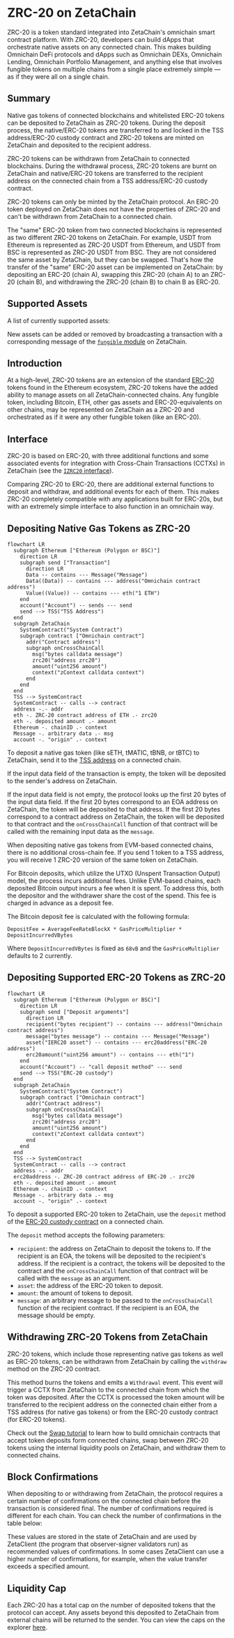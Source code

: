 
# ZRC-20 on ZetaChain

ZRC-20 is a token standard integrated into ZetaChain's omnichain smart contract
platform. With ZRC-20, developers can build dApps that orchestrate native assets
on any connected chain. This makes building Omnichain DeFi protocols and dApps
such as Omnichain DEXs, Omnichain Lending, Omnichain Portfolio Management, and
anything else that involves fungible tokens on multiple chains from a single
place extremely simple — as if they were all on a single chain.

## Summary

Native gas tokens of connected blockchains and whitelisted ERC-20 tokens can be
deposited to ZetaChain as ZRC-20 tokens. During the deposit process, the
native/ERC-20 tokens are transferred to and locked in the TSS address/ERC-20
custody contract and ZRC-20 tokens are minted on ZetaChain and deposited to the
recipient address.

ZRC-20 tokens can be withdrawn from ZetaChain to connected blockchains. During
the withdrawal process, ZRC-20 tokens are burnt on ZetaChain and native/ERC-20
tokens are transferred to the recipient address on the connected chain from a
TSS address/ERC-20 custody contract.

ZRC-20 tokens can only be minted by the ZetaChain protocol. An ERC-20 token
deployed on ZetaChain does not have the properties of ZRC-20 and can't be
withdrawn from ZetaChain to a connected chain.

The "same" ERC-20 token from two connected blockchains is represented as two
different ZRC-20 tokens on ZetaChain. For example, USDT from Ethereum is
represented as ZRC-20 USDT from Ethereum, and USDT from BSC is represented as
ZRC-20 USDT from BSC. They are not considered the same asset by ZetaChain, but
they can be swapped. That's how the transfer of the "same" ERC-20 asset can be
implemented on ZetaChain: by depositing an ERC-20 (chain A), swapping this
ZRC-20 (chain A) to an ZRC-20 (chain B), and withdrawing the ZRC-20 (chain B) to
chain B as ERC-20.

## Supported Assets

A list of currently supported assets:

<ForeignCoinsTable />

New assets can be added or removed by broadcasting a transaction with a
corresponding message of the [`fungible`
module](/architecture/modules/fungible/messages/) on ZetaChain.

## Introduction

At a high-level, ZRC-20 tokens are an extension of the standard
[ERC-20](https://ethereum.org/en/developers/docs/standards/tokens/erc-20/)
tokens found in the Ethereum ecosystem, ZRC-20 tokens have the added ability to
manage assets on all ZetaChain-connected chains. Any fungible token, including
Bitcoin, ETH, other gas assets and ERC-20-equivalents on other chains, may be
represented on ZetaChain as a ZRC-20 and orchestrated as if it were any other
fungible token (like an ERC-20).

## Interface

ZRC-20 is based on ERC-20, with three additional functions and some associated
events for integration with Cross-Chain Transactions (CCTXs) in ZetaChain (see
the [`IZRC20`
interface](https://github.com/zeta-chain/protocol-contracts/blob/main/contracts/zevm/interfaces/IZRC20.sol)).

Comparing ZRC-20 to ERC-20, there are additional external functions to deposit
and withdraw, and additional events for each of them. This makes ZRC-20
completely compatible with any applications built for ERC-20s, but with an
extremely simple interface to also function in an omnichain way.

## Depositing Native Gas Tokens as ZRC-20

```mermaid
flowchart LR
  subgraph Ethereum ["Ethereum (Polygon or BSC)"]
    direction LR
    subgraph send ["Transaction"]
      direction LR
      Data -- contains --- Message("Message")
      Data((Data)) -- contains --- address("Omnichain contract address")
      Value((Value)) -- contains --- eth("1 ETH")
    end
    account("Account") -- sends --- send
    send --> TSS("TSS Address")
  end
  subgraph ZetaChain
    SystemContract("System Contract")
    subgraph contract ["Omnichain contract"]
      addr("Contract address")
      subgraph onCrossChainCall
        msg("bytes calldata message")
        zrc20("address zrc20")
        amount("uint256 amount")
        context("zContext calldata context")
      end
    end
  end
  TSS --> SystemContract
  SystemContract -- calls --> contract
  address -.- addr
  eth -. ZRC-20 contract address of ETH .- zrc20
  eth -. deposited amount .- amount
  Ethereum -. chainID .- context
  Message -. arbitrary data .- msg
  account -. "origin" .- context
```

To deposit a native gas token (like sETH, tMATIC, tBNB, or tBTC) to ZetaChain,
send it to the [TSS address](/reference/network/contracts) on a connected chain.

If the input data field of the transaction is empty, the token will be deposited
to the sender's address on ZetaChain.

If the input data field is not empty, the protocol looks up the first 20 bytes
of the input data field. If the first 20 bytes correspond to an EOA address on
ZetaChain, the token will be deposited to that address. If the first 20 bytes
correspond to a contract address on ZetaChain, the token will be deposited to
that contract and the `onCrossChainCall` function of that contract will be
called with the remaining input data as the `message`.

When depositing native gas tokens from EVM-based connected chains, there is no
additional cross-chain fee. If you send 1 token to a TSS address, you will
receive 1 ZRC-20 version of the same token on ZetaChain.

For Bitcoin deposits, which utilize the UTXO (Unspent Transaction Output) model,
the process incurs additional fees. Unlike EVM-based chains, each deposited
Bitcoin output incurs a fee when it is spent. To address this, both the
depositor and the withdrawer share the cost of the spend. This fee is charged in
advance as a deposit fee.

The Bitcoin deposit fee is calculated with the following formula:

```
DepositFee = AverageFeeRateBlockX * GasPriceMultiplier * DepositIncurredVBytes
```

Where `DepositIncurredVBytes` is fixed as `68vB` and the `GasPriceMultiplier`
defaults to 2 currently.

## Depositing Supported ERC-20 Tokens as ZRC-20

```mermaid
flowchart LR
  subgraph Ethereum ["Ethereum (Polygon or BSC)"]
    direction LR
    subgraph send ["Deposit arguments"]
      direction LR
      recipient("bytes recipient") -- contains --- address("Omnichain contract address")
      message("bytes message") -- contains --- Message("Message")
      asset("IERC20 asset") -- contains --- erc20address("ERC-20 address")
      erc20amount("uint256 amount") -- contains --- eth("1")
    end
    account("Account") -- "call deposit method" --- send
    send --> TSS("ERC-20 custody")
  end
  subgraph ZetaChain
    SystemContract("System Contract")
    subgraph contract ["Omnichain contract"]
      addr("Contract address")
      subgraph onCrossChainCall
        msg("bytes calldata message")
        zrc20("address zrc20")
        amount("uint256 amount")
        context("zContext calldata context")
      end
    end
  end
  TSS --> SystemContract
  SystemContract -- calls --> contract
  address -.- addr
  erc20address -. ZRC-20 contract address of ERC-20 .- zrc20
  eth -. deposited amount .- amount
  Ethereum -. chainID .- context
  Message -. arbitrary data .- msg
  account -. "origin" .- context
```

To deposit a supported ERC-20 token to ZetaChain, use the `deposit` method of
the [ERC-20 custody contract](/reference/network/contracts) on a connected chain.

The `deposit` method accepts the following parameters:

- `recipient`: the address on ZetaChain to deposit the tokens to. If the
  recipient is an EOA, the tokens will be deposited to the recipient's address.
  If the recipient is a contract, the tokens will be deposited to the contract
  and the `onCrossChainCall` function of that contract will be called with the
  `message` as an argument.
- `asset`: the address of the ERC-20 token to deposit.
- `amount`: the amount of tokens to deposit.
- `message`: an arbitrary message to be passed to the `onCrossChainCall`
  function of the recipient contract. If the recipient is an EOA, the message
  should be empty.

## Withdrawing ZRC-20 Tokens from ZetaChain

ZRC-20 tokens, which include those representing native gas tokens as well as
ERC-20 tokens, can be withdrawn from ZetaChain by calling the `withdraw` method
on the ZRC-20 contract.

This method burns the tokens and emits a `Withdrawal` event. This event will
trigger a CCTX from ZetaChain to the connected chain from which the token was
deposited. After the CCTX is processed the token amount will be transferred to
the recipient address on the connected chain either from a TSS address (for
native gas tokens) or from the ERC-20 custody contract (for ERC-20 tokens).

Check out the [Swap tutorial](/developers/omnichain/tutorials/swap) to learn how
to build omnichain contracts that accept token deposits form connected chains,
swap between ZRC-20 tokens using the internal liquidity pools on ZetaChain, and
withdraw them to connected chains.

## Block Confirmations

When depositing to or withdrawing from ZetaChain, the protocol requires a
certain number of confirmations on the connected chain before the transaction is
considered final. The number of confirmations required is different for each
chain. You can check the number of confirmations in the table below:

<ChainConfirmations />

These values are stored in the state of ZetaChain and are used by ZetaClient
(the program that observer-signer validators run) as recommended values of
confirmations. In some cases ZetaClient can use a higher number of
confirmations, for example, when the value transfer exceeds a specified amount.

## Liquidity Cap

Each ZRC-20 has a total cap on the number of deposited tokens that the protocol
can accept. Any assets beyond this deposited to ZetaChain from external chains
will be returned to the sender. You can view the caps on the explorer
[here](https://explorer.zetachain.com/liquidity).
